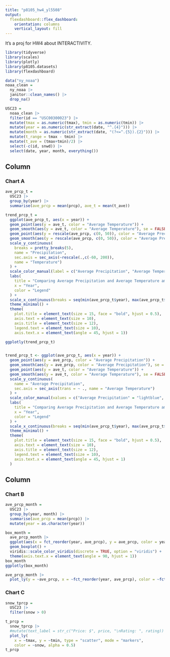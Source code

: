 ```yaml
---
title: "p8105_hw4_yl5508"
output: 
  flexdashboard::flex_dashboard:
    orientation: columns
    vertical_layout: fill
---
```


It's a proj for HW4 about INTERACTIVITY.

```r
library(tidyverse)
library(scales)
library(plotly)
library(p8105.datasets)
library(flexdashboard)
```

```r
data("ny_noaa")
noaa_clean =
  ny_noaa |>
  janitor::clean_names() |>
  drop_na()

USC23 =
  noaa_clean |>
  filter(id == "USC00300023") |>
  mutate(tmax = as.numeric(tmax), tmin = as.numeric(tmin)) |>
  mutate(year = as.numeric(str_extract(date, "^.{4}"))) |>
  mutate(month = as.numeric(str_extract(date, "(?<=^.{5}).{2}"))) |>
  mutate(t_range = tmax - tmin) |>
  mutate(t_ave = (tmax+tmin)/2) |>
  select(-c(id, snwd)) |>
  select(date, year, month, everything())
```

Column {data-width=650}
-----------------------------------------------------------------------

### Chart A

```r
ave_prcp_t =
  USC23 |>
  group_by(year) |>
  summarise(ave_prcp = mean(prcp), ave_t = mean(t_ave))

trend_prcp_t =
  ggplot(ave_prcp_t, aes(x = year)) +
  geom_point(aes(y = ave_t, color = "Average Temperature")) +
  geom_smooth(aes(y = ave_t, color = "Average Temperature"), se = FALSE) +
  geom_point(aes(y = rescale(ave_prcp, c(0, 50)), color = "Average Precipitation")) +
  geom_smooth(aes(y = rescale(ave_prcp, c(0, 50)), color = "Average Precipitation"), se = FALSE, size = 0.8) +
  scale_y_continuous(
    breaks = pretty_breaks(5),
    name = "Precipitation",
    sec.axis = sec_axis(~rescale(.,c(-60, 200)),
    name = "Temperature")
  ) +
  scale_color_manual(label = c("Average Precipitation", "Average Temperature"), values = c("#ee8f71","#C10534")) +
  labs(
    title = "Comparing Average Precipitation and Average Temperature among Years",
    x = "Year",
    color = "Legend"
  ) +
  scale_x_continuous(breaks = seq(min(ave_prcp_t$year), max(ave_prcp_t$year+1), by = 5)) +
  theme_minimal() +
  theme(
    plot.title = element_text(size = 15, face = "bold", hjust = 0.5),
    axis.text = element_text(size = 10),
    axis.title = element_text(size = 12),
    legend.text = element_text(size = 10),
    axis.text.x = element_text(angle = 45, hjust = 1))

ggplotly(trend_prcp_t)


trend_prcp_t <- ggplot(ave_prcp_t, aes(x = year)) +
  geom_point(aes(y = ave_prcp, color = "Average Precipitation")) +
  geom_smooth(aes(y = ave_prcp, color = "Average Precipitation"), se = FALSE, size = 0.8) +
  geom_point(aes(y = ave_t, color = "Average Temperature")) +
  geom_smooth(aes(y = ave_t, color = "Average Temperature"), se = FALSE) +
  scale_y_continuous(
    name = "Average Precipitation",
    sec.axis = sec_axis(trans = ~ ., name = "Average Temperature")
  ) +
  scale_color_manual(values = c("Average Precipitation" = "lightblue", "Average Temperature" = "pink")) +
  labs(
    title = "Comparing Average Precipitation and Average Temperature among Years",
    x = "Year",
    color = "Legend"
  ) +
  scale_x_continuous(breaks = seq(min(ave_prcp_t$year), max(ave_prcp_t$year), by = 5)) +
  theme_minimal() +
  theme(
    plot.title = element_text(size = 15, face = "bold", hjust = 0.5),
    axis.text = element_text(size = 10),
    axis.title = element_text(size = 12),
    legend.text = element_text(size = 10),
    axis.text.x = element_text(angle = 45, hjust = 1)
  )


```

Column {data-width=350}
-----------------------------------------------------------------------

### Chart B

```r
ave_prcp_month =
  USC23 |>
  group_by(year, month) |>
  summarise(ave_prcp = mean(prcp)) |>
  mutate(year = as.character(year))

box_month = 
  ave_prcp_month |>
  ggplot(aes(x = fct_reorder(year, ave_prcp), y = ave_prcp, color = year)) +
  geom_boxplot() +
  viridis::scale_color_viridis(discrete = TRUE, option = "viridis") +
  theme(axis.text.x = element_text(angle = 90, hjust = 1))
box_month
ggplotly(box_month)

ave_prcp_month |>
  plot_ly(y = ~ave_prcp, x = ~fct_reorder(year, ave_prcp), color = ~fct_reorder(year, ave_prcp), type = "box", colors = "viridis")

```

### Chart C

```r
snow_tprcp =
  USC23 |>
  filter(snow > 0)

t_prcp =
  snow_tprcp |>
  #mutate(text_label = str_c("Price: $", price, "\nRating: ", rating)) |> 
  plot_ly(
    x = ~tmax, y = ~tmin, type = "scatter", mode = "markers",
    color = ~snow, alpha = 0.5)
t_prcp
```

